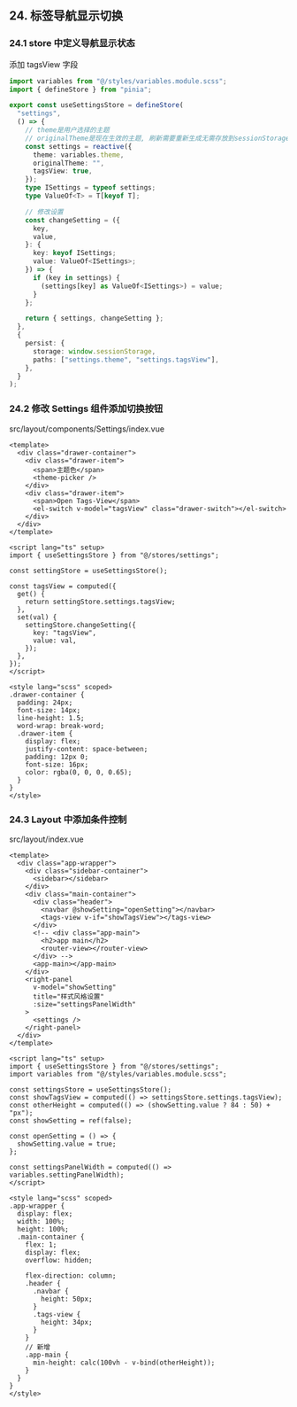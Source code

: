## 24. 标签导航显示切换

### 24.1 store 中定义导航显示状态

添加 tagsView 字段

```ts
import variables from "@/styles/variables.module.scss";
import { defineStore } from "pinia";

export const useSettingsStore = defineStore(
  "settings",
  () => {
    // theme是用户选择的主题
    // originalTheme是现在生效的主题, 刷新需要重新生成无需存放到sessionStorage中
    const settings = reactive({
      theme: variables.theme,
      originalTheme: "",
      tagsView: true,
    });
    type ISettings = typeof settings;
    type ValueOf<T> = T[keyof T];

    // 修改设置
    const changeSetting = ({
      key,
      value,
    }: {
      key: keyof ISettings;
      value: ValueOf<ISettings>;
    }) => {
      if (key in settings) {
        (settings[key] as ValueOf<ISettings>) = value;
      }
    };

    return { settings, changeSetting };
  },
  {
    persist: {
      storage: window.sessionStorage,
      paths: ["settings.theme", "settings.tagsView"],
    },
  }
);
```

### 24.2 修改 Settings 组件添加切换按钮

src/layout/components/Settings/index.vue

```vue
<template>
  <div class="drawer-container">
    <div class="drawer-item">
      <span>主题色</span>
      <theme-picker />
    </div>
    <div class="drawer-item">
      <span>Open Tags-View</span>
      <el-switch v-model="tagsView" class="drawer-switch"></el-switch>
    </div>
  </div>
</template>

<script lang="ts" setup>
import { useSettingsStore } from "@/stores/settings";

const settingStore = useSettingsStore();

const tagsView = computed({
  get() {
    return settingStore.settings.tagsView;
  },
  set(val) {
    settingStore.changeSetting({
      key: "tagsView",
      value: val,
    });
  },
});
</script>

<style lang="scss" scoped>
.drawer-container {
  padding: 24px;
  font-size: 14px;
  line-height: 1.5;
  word-wrap: break-word;
  .drawer-item {
    display: flex;
    justify-content: space-between;
    padding: 12px 0;
    font-size: 16px;
    color: rgba(0, 0, 0, 0.65);
  }
}
</style>
```

### 24.3 Layout 中添加条件控制

src/layout/index.vue

```vue
<template>
  <div class="app-wrapper">
    <div class="sidebar-container">
      <sidebar></sidebar>
    </div>
    <div class="main-container">
      <div class="header">
        <navbar @showSetting="openSetting"></navbar>
        <tags-view v-if="showTagsView"></tags-view>
      </div>
      <!-- <div class="app-main">
        <h2>app main</h2>
        <router-view></router-view>
      </div> -->
      <app-main></app-main>
    </div>
    <right-panel
      v-model="showSetting"
      title="样式风格设置"
      :size="settingsPanelWidth"
    >
      <settings />
    </right-panel>
  </div>
</template>

<script lang="ts" setup>
import { useSettingsStore } from "@/stores/settings";
import variables from "@/styles/variables.module.scss";

const settingsStore = useSettingsStore();
const showTagsView = computed(() => settingsStore.settings.tagsView);
const otherHeight = computed(() => (showSetting.value ? 84 : 50) + "px");
const showSetting = ref(false);

const openSetting = () => {
  showSetting.value = true;
};

const settingsPanelWidth = computed(() => variables.settingPanelWidth);
</script>

<style lang="scss" scoped>
.app-wrapper {
  display: flex;
  width: 100%;
  height: 100%;
  .main-container {
    flex: 1;
    display: flex;
    overflow: hidden;

    flex-direction: column;
    .header {
      .navbar {
        height: 50px;
      }
      .tags-view {
        height: 34px;
      }
    }
    // 新增
    .app-main {
      min-height: calc(100vh - v-bind(otherHeight));
    }
  }
}
</style>
```